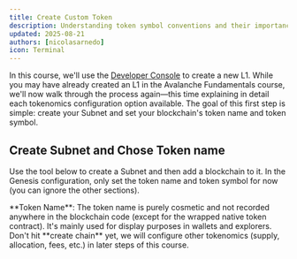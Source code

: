 ```yaml
---
title: Create Custom Token
description: Understanding token symbol conventions and their importance in blockchain ecosystems
updated: 2025-08-21
authors: [nicolasarnedo]
icon: Terminal
---
```


In this course, we'll use the [Developer Console](/console) to create a new L1. While you may have already created an L1 in the Avalanche Fundamentals course, we'll now walk through the process again—this time explaining in detail each tokenomics configuration option available. The goal of this first step is simple: create your Subnet and set your blockchain's token name and token symbol.

## Create Subnet and Chose Token name

Use the tool below to create a Subnet and then add a blockchain to it. In the Genesis configuration, only set the token name and token symbol for now (you can ignore the other sections).

<Callout type="info">
**Token Name**: The token name is purely cosmetic and not recorded anywhere in the blockchain code (except for the wrapped native token contract). It's mainly used for display purposes in wallets and explorers.
</Callout>

<Callout type="warning" type="warn">
Don't hit **create chain** yet, we will configure other tokenomics (supply, allocation, fees, etc.) in later steps of this course.
</Callout>

<ToolboxMdxWrapper walletMode="c-chain">
  <CreateChain initiallyExpandedSections={['ChainParamsSection']} />
</ToolboxMdxWrapper>

